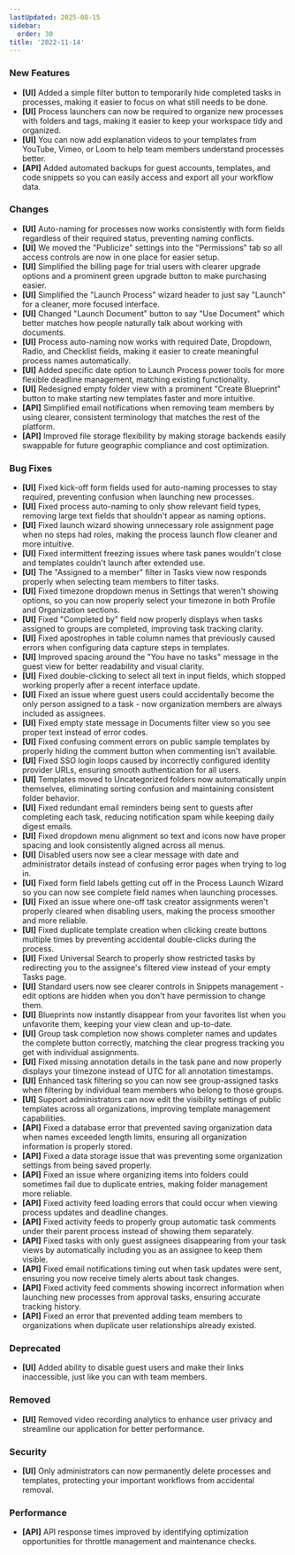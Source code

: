 ```yaml
---
lastUpdated: 2025-08-15
sidebar:
  order: 30
title: '2022-11-14'
---
```


### New Features

- **[UI]** Added a simple filter button to temporarily hide completed tasks in processes, making it easier to focus on what still needs to be done.
- **[UI]** Process launchers can now be required to organize new processes with folders and tags, making it easier to keep your workspace tidy and organized.
- **[UI]** You can now add explanation videos to your templates from YouTube, Vimeo, or Loom to help team members understand processes better.
- **[API]** Added automated backups for guest accounts, templates, and code snippets so you can easily access and export all your workflow data.

### Changes

- **[UI]** Auto-naming for processes now works consistently with form fields regardless of their required status, preventing naming conflicts.
- **[UI]** We moved the "Publicize" settings into the "Permissions" tab so all access controls are now in one place for easier setup.
- **[UI]** Simplified the billing page for trial users with clearer upgrade options and a prominent green upgrade button to make purchasing easier.
- **[UI]** Simplified the "Launch Process" wizard header to just say "Launch" for a cleaner, more focused interface.
- **[UI]** Changed "Launch Document" button to say "Use Document" which better matches how people naturally talk about working with documents.
- **[UI]** Process auto-naming now works with required Date, Dropdown, Radio, and Checklist fields, making it easier to create meaningful process names automatically.
- **[UI]** Added specific date option to Launch Process power tools for more flexible deadline management, matching existing functionality.
- **[UI]** Redesigned empty folder view with a prominent "Create Blueprint" button to make starting new templates faster and more intuitive.
- **[API]** Simplified email notifications when removing team members by using clearer, consistent terminology that matches the rest of the platform.
- **[API]** Improved file storage flexibility by making storage backends easily swappable for future geographic compliance and cost optimization.

### Bug Fixes

- **[UI]** Fixed kick-off form fields used for auto-naming processes to stay required, preventing confusion when launching new processes.
- **[UI]** Fixed process auto-naming to only show relevant field types, removing large text fields that shouldn't appear as naming options.
- **[UI]** Fixed launch wizard showing unnecessary role assignment page when no steps had roles, making the process launch flow cleaner and more intuitive.
- **[UI]** Fixed intermittent freezing issues where task panes wouldn't close and templates couldn't launch after extended use.
- **[UI]** The "Assigned to a member" filter in Tasks view now responds properly when selecting team members to filter tasks.
- **[UI]** Fixed timezone dropdown menus in Settings that weren't showing options, so you can now properly select your timezone in both Profile and Organization sections.
- **[UI]** Fixed "Completed by" field now properly displays when tasks assigned to groups are completed, improving task tracking clarity.
- **[UI]** Fixed apostrophes in table column names that previously caused errors when configuring data capture steps in templates.
- **[UI]** Improved spacing around the "You have no tasks" message in the guest view for better readability and visual clarity.
- **[UI]** Fixed double-clicking to select all text in input fields, which stopped working properly after a recent interface update.
- **[UI]** Fixed an issue where guest users could accidentally become the only person assigned to a task - now organization members are always included as assignees.
- **[UI]** Fixed empty state message in Documents filter view so you see proper text instead of error codes.
- **[UI]** Fixed confusing comment errors on public sample templates by properly hiding the comment button when commenting isn't available.
- **[UI]** Fixed SSO login loops caused by incorrectly configured identity provider URLs, ensuring smooth authentication for all users.
- **[UI]** Templates moved to Uncategorized folders now automatically unpin themselves, eliminating sorting confusion and maintaining consistent folder behavior.
- **[UI]** Fixed redundant email reminders being sent to guests after completing each task, reducing notification spam while keeping daily digest emails.
- **[UI]** Fixed dropdown menu alignment so text and icons now have proper spacing and look consistently aligned across all menus.
- **[UI]** Disabled users now see a clear message with date and administrator details instead of confusing error pages when trying to log in.
- **[UI]** Fixed form field labels getting cut off in the Process Launch Wizard so you can now see complete field names when launching processes.
- **[UI]** Fixed an issue where one-off task creator assignments weren't properly cleared when disabling users, making the process smoother and more reliable.
- **[UI]** Fixed duplicate template creation when clicking create buttons multiple times by preventing accidental double-clicks during the process.
- **[UI]** Fixed Universal Search to properly show restricted tasks by redirecting you to the assignee's filtered view instead of your empty Tasks page.
- **[UI]** Standard users now see clearer controls in Snippets management - edit options are hidden when you don't have permission to change them.
- **[UI]** Blueprints now instantly disappear from your favorites list when you unfavorite them, keeping your view clean and up-to-date.
- **[UI]** Group task completion now shows completer names and updates the complete button correctly, matching the clear progress tracking you get with individual assignments.
- **[UI]** Fixed missing annotation details in the task pane and now properly displays your timezone instead of UTC for all annotation timestamps.
- **[UI]** Enhanced task filtering so you can now see group-assigned tasks when filtering by individual team members who belong to those groups.
- **[UI]** Support administrators can now edit the visibility settings of public templates across all organizations, improving template management capabilities.
- **[API]** Fixed a database error that prevented saving organization data when names exceeded length limits, ensuring all organization information is properly stored.
- **[API]** Fixed a data storage issue that was preventing some organization settings from being saved properly.
- **[API]** Fixed an issue where organizing items into folders could sometimes fail due to duplicate entries, making folder management more reliable.
- **[API]** Fixed activity feed loading errors that could occur when viewing process updates and deadline changes.
- **[API]** Fixed activity feeds to properly group automatic task comments under their parent process instead of showing them separately.
- **[API]** Fixed tasks with only guest assignees disappearing from your task views by automatically including you as an assignee to keep them visible.
- **[API]** Fixed email notifications timing out when task updates were sent, ensuring you now receive timely alerts about task changes.
- **[API]** Fixed activity feed comments showing incorrect information when launching new processes from approval tasks, ensuring accurate tracking history.
- **[API]** Fixed an error that prevented adding team members to organizations when duplicate user relationships already existed.

### Deprecated

- **[UI]** Added ability to disable guest users and make their links inaccessible, just like you can with team members.

### Removed

- **[UI]** Removed video recording analytics to enhance user privacy and streamline our application for better performance.

### Security

- **[UI]** Only administrators can now permanently delete processes and templates, protecting your important workflows from accidental removal.

### Performance

- **[API]** API response times improved by identifying optimization opportunities for throttle management and maintenance checks.